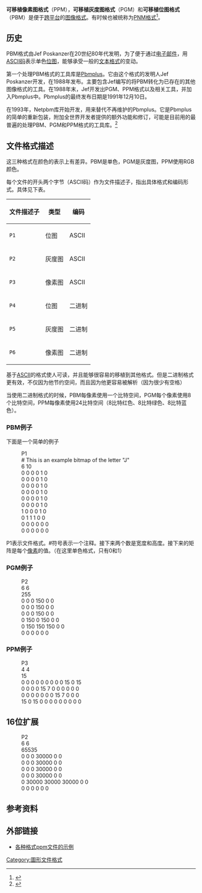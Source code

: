 {{noteTA
|G1=IT
}}
{{Infobox file format
| name         = Portable pixmap
| extension    = <tt>.pbm</tt>, <tt>.pgm</tt>, <tt>.ppm</tt>, <tt>.pnm</tt>
| mime = image/x‑portable‑bitmap,<ref name="P1">[http://netpbm.sourceforge.net/doc/pbm.html .pbm] {{Wayback|url=http://netpbm.sourceforge.net/doc/pbm.html |date=20201111234631 }} [[多用途互聯網郵件擴展|MIME]]类型未在[[互联网号码分配局|IANA]][http://www.iana.org/assignments/media-types/media-types.xhtml#image 注册] {{Wayback|url=http://www.iana.org/assignments/media-types/media-types.xhtml#image |date=20160510091831 }}</ref> image/x‑portable‑graymap,<ref name="P2">[http://netpbm.sourceforge.net/doc/pgm.html .pgm] {{Wayback|url=http://netpbm.sourceforge.net/doc/pgm.html |date=20201112013742 }} [[多用途互聯網郵件擴展|MIME]]类型未在[[互联网号码分配局|IANA]][http://www.iana.org/assignments/media-types/media-types.xhtml#image 注册] {{Wayback|url=http://www.iana.org/assignments/media-types/media-types.xhtml#image |date=20160510091831 }}</ref> image/x‑portable‑pixmap,<ref name="P3">[http://netpbm.sourceforge.net/doc/ppm.html .ppm] {{Wayback|url=http://netpbm.sourceforge.net/doc/ppm.html |date=20210207081827 }} [[多用途互聯網郵件擴展|MIME]]类型未在[[互联网号码分配局|IANA]][http://www.iana.org/assignments/media-types/media-types.xhtml#image 注册] {{Wayback|url=http://www.iana.org/assignments/media-types/media-types.xhtml#image |date=20160510091831 }}</ref> image/x‑portable‑anymap<ref name="Pn">[http://netpbm.sourceforge.net/doc/pnm.html .pnm] {{Wayback|url=http://netpbm.sourceforge.net/doc/pnm.html |date=20210125223559 }} [[多用途互聯網郵件擴展|MIME]]类型未在[[互联网号码分配局|IANA]][http://www.iana.org/assignments/media-types/media-types.xhtml#image 注册] {{Wayback|url=http://www.iana.org/assignments/media-types/media-types.xhtml#image |date=20160510091831 }}</ref>
| owner        = {{tsl|en|Jef Poskanzer}}
| creatorcode  =
| genre        = {{tsl|en|Image file formats||图像文件格式}}
| containerfor =
| containedby  =
| extendedfrom =
| extendedto   = {{tsl|en|Netpbm#PAM graphics format||Portable Arbitrary Map (PAM)}}
| free         = 是
}}
'''可移植像素图格式'''（PPM），'''可移植灰度图格式'''（PGM）和'''可移植位图格式'''（PBM）是便于[[跨平台|跨平台]]的[[图像格式|图像格式]]。有时候也被统称为[[PNM格式|PNM格式]]<ref>{{Cite web |url=http://www.fileformat.info/format/pbm/egff.htm |title=PBM, PGM, PNM, and PPM: Summary |accessdate=2009-07-08 |archive-date=2009-05-01 |archive-url=https://web.archive.org/web/20090501222120/http://www.fileformat.info/format/pbm/egff.htm |dead-url=no }}</ref>。

== 历史 ==

PBM格式由Jef Poskanzer在20世纪80年代发明，为了便于通过[[电子邮件|电子邮件]]，用[[ASCII码|ASCII码]]表示单色[[位图|位图]]，能够承受一般的[[文本格式|文本格式]]的变动。

第一个处理PBM格式的工具库是[[Pbmplus|Pbmplus]]。它由这个格式的发明人Jef Poskanzer开发，在1988年发布。主要包含Jef编写的将PBM转化为已存在的其他图像格式的工具。在1988年末，Jef开发出PGM、PPM格式以及相关工具，并加入Pbmplus中。Pbmplus的最终发布日期是1991年12月10日。

在1993年，Netpbm库开始开发，用来替代不再维护的Pbmplus。它是Pbmplus的简单的重新包装，附加全世界开发者提供的额外功能和修订，可能是目前用的最普遍的处理PBM、PGM和PPM格式的工具库。<ref>{{Cite web |url=http://netpbm.sourceforge.net/history.html |title=Netpbm history |accessdate=2009-07-08 |archive-date=2009-02-18 |archive-url=https://web.archive.org/web/20090218192135/http://netpbm.sourceforge.net/history.html |dead-url=yes }}</ref>

== 文件格式描述 ==

这三种格式在颜色的表示上有差异。PBM是单色，PGM是灰度图，PPM使用RGB颜色。

每个文件的开头两个字节（ASCII码）作为文件描述子，指出具体格式和编码形式。具体见下表。

{| class="wikitable" border="1"
|-
! 文件描述子
! 类型
! 编码
|-
| <code>P1</code>
| 位图
| ASCII
|-
| <code>P2</code>
| 灰度图
| ASCII
|-
| <code>P3</code>
| 像素图
| ASCII
|-
| <code>P4</code>
| 位图
| 二进制
|-
| <code>P5</code>
| 灰度图
| 二进制
|-
| <code>P6</code>
| 像素图
| 二进制
|}

基于[[ASCII|ASCII]]的格式使人可读，并且能够很容易的移植到其他格式。但是二进制格式更有效，不仅因为他节约空间，而且因为他更容易被解析（因为很少有空格）

当使用二进制格式的时候，PBM每像素使用一个比特空间，PGM每个像素使用8个比特空间，PPM每像素使用24比特空间（8比特红色、8比特绿色、8比特蓝色）。

=== PBM例子 ===

下面是一个简单的例子

: P1
: # This is an example bitmap of the letter "J"
: 6 10
: 0 0 0 0 1 0
: 0 0 0 0 1 0
: 0 0 0 0 1 0
: 0 0 0 0 1 0
: 0 0 0 0 1 0
: 0 0 0 0 1 0
: 1 0 0 0 1 0
: 0 1 1 1 0 0
: 0 0 0 0 0 0
: 0 0 0 0 0 0

P1表示文件格式。#符号表示一个注释。接下来两个数是宽度和高度。接下来的矩阵是每个[[像素|像素]]的值。（在这里单色格式，只有0和1）

=== PGM例子===
:P2
:6 6
:255
:0 0 0 150 0 0
:0 0 0 150 0 0
:0 0 0 150 0 0
:0 150 0 150 0 0
:0 150 150 150 0 0
:0 0 0 0 0 0

=== PPM例子===
:P3
:4 4
:15
:0  0  0     0  0  0     0  0  0    15  0 15
:0  0  0    0 15  7    0  0  0    0  0  0
:0  0  0    0  0  0    0 15  7    0  0  0
:15  0 15    0  0  0    0  0  0    0  0  0

== 16位扩展 ==
:P2
:6 6
:65535
:0 0 0 30000 0 0
:0 0 0 30000 0 0
:0 0 0 30000 0 0
:0 0 0 30000 0 0
:0 30000 30000 30000 0 0
:0 0 0 0 0 0

== 参考资料 ==
{{reflist}}
==外部链接==
*[http://people.sc.fsu.edu/~jburkardt/data/data.html 各种格式ppm文件的示例]{{Wayback|url=http://people.sc.fsu.edu/~jburkardt/data/data.html |date=20170519171254 }}

{{Graphics file formats}}

[[Category:圖形文件格式|Category:圖形文件格式]]